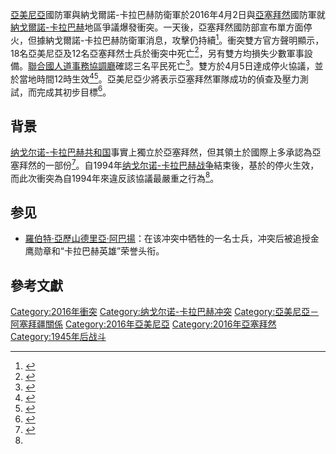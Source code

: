 {{infobox military conflict
| conflict    = 2016年亞美尼亞–亞塞拜然衝突
| partof      = [[納戈爾諾-卡拉巴赫衝突|納戈爾諾-卡拉巴赫衝突]]與[[亞美尼亞–亞塞拜然領土衝突|亞美尼亞–亞塞拜然領土衝突]]
| image       = [[File:Artsakh_Current_en.png|300px]]
| caption     = {{legend|#FDF5DF|[[纳戈尔诺-卡拉巴赫共和国|纳戈尔诺-卡拉巴赫共和国]]控制領土}}{{legend|#F8C54E|[[阿塞拜疆|阿塞拜疆]]控制領土}}
| date        = 2016年4月1日 – 2016年4月5日<br>({{Age in years, months, weeks and days|month1=04|day1=1|year1=2016|month2=04|day2=5|year2=2016}})
| place       = [[納戈爾諾-卡拉巴赫|納戈爾諾-卡拉巴赫]]條約邊界
| coordinates = 
| map_type    = 
| latitude    = 
| longitude   = 
| map_size    = 
| map_caption = 
| map_label   = 
| territory   = 
| result      = 
| status      = 停火<ref>{{cite web|url=http://www.bbc.com/news/world-europe-35964213|title=Nagorno-Karabakh: Azeri-Armenian ceasefire agreed|work=BBC News|accessdate=2016-04-05|archive-date=2019-03-27|archive-url=https://web.archive.org/web/20190327123226/https://www.bbc.com/news/world-europe-35964213|dead-url=no}}</ref><ref>{{cite web|url=http://www.reuters.com/article/us-nagorno-karabakh-fighting-idUSKCN0X20DV|title=Warring sides declare ceasefire over Nagorno-Karabakh|author=Nailia Bagirova and Hasmik Mkrtchyan|date=5 April 2016|work=Reuters|accessdate=2016-04-05|archive-date=2019-03-27|archive-url=https://web.archive.org/web/20190327102648/https://www.reuters.com/article/us-nagorno-karabakh-fighting-idUSKCN0X20DV|dead-url=no}}</ref><ref>{{cite web|url=http://www.aljazeera.com/news/2016/04/crunch-talks-vienna-nagorny-karabakh-fighting-160405081141941.html|title=Armenia and Azerbaijan call Nagorno-Karabakh ceasefire|publisher=|accessdate=2016-04-05|archive-date=2019-05-01|archive-url=https://web.archive.org/web/20190501152139/https://www.aljazeera.com/news/2016/04/crunch-talks-vienna-nagorny-karabakh-fighting-160405081141941.html|dead-url=no}}</ref>
| combatant1  = {{flag|Nagorno-Karabakh Republic}} (NKR)<br>{{flag|Armenia}}
| combatant2  = {{flag|Azerbaijan}}
| units1      =
| units2      =
| strength1   =
| strength2   =  
| casualties1 = 亞美尼亞官方：
*34名士兵死亡，28名士兵[[任務中失蹤|任務中失蹤]]，101名士兵受傷<ref name="recognizes">{{cite web|url=http://en.trend.az/azerbaijan/karabakh/2514780.html|title=Armenian side recognizes losses (UPDATE)|date=4 April 2016|work=Trend.Az|access-date=2016-04-05|archive-url=https://web.archive.org/web/20170918154202/https://en.trend.az/azerbaijan/karabakh/2514780.html|archive-date=2017-09-18|dead-url=yes}}</ref>
*4名平民死亡，6名平民受傷<ref>{{cite web|url=http://www.panarmenian.net/eng/news/209564/|title=Russia doesn’t accuse Turkey of Karabakh escalation: Lavrov|work=PanARMENIAN.Net|accessdate=4 April 2016|archive-date=2016-04-04|archive-url=https://web.archive.org/web/20160404204121/http://www.panarmenian.net/eng/news/209564/|dead-url=no}}</ref>
*7部坦克損毀<ref>{{cite web|url=https://www.washingtonpost.com/world/europe/azerbaijan-says-3-killed-in-fighting-with-separatist-region/2016/04/04/34530ef4-fa39-11e5-813a-90ab563f0dde_story.html|title=Azerbaijan says 3 killed in fighting with separatist region|author=Aida Sultanova – AP|date=4 April 2016|work=Washington Post|access-date=2016-04-04|archive-date=2016-04-04|archive-url=https://archive.today/20160404114850/https://www.washingtonpost.com/world/europe/azerbaijan-says-3-killed-in-fighting-with-separatist-region/2016/04/04/34530ef4-fa39-11e5-813a-90ab563f0dde_story.html}}</ref>
-----
亞塞拜然宣稱<ref>{{cite web|url=http://en.trend.az/azerbaijan/politics/2515128.html|title=Azerbaijani MP offers to write off loan debts of deceased servicemen, their families|date=5 April 2016|work=Trend.Az|access-date=2016-04-05|archive-url=https://web.archive.org/web/20160415195249/http://en.trend.az/azerbaijan/politics/2515128.html|archive-date=2016-04-15|dead-url=yes}}</ref>：
*370名以上士兵死亡
*12部坦克損毀，12部裝甲車毀損，15門火砲損毀
*1架無人機墜毀<ref>[http://haqqin.az/news/67246 В Карабахе сбит армянский беспилотник] {{Wayback|url=http://haqqin.az/news/67246 |date=20160404204110 }}. ''Haqqin.az''</ref>
| casualties2 = 亞塞拜然官方：
*37名士兵死亡<ref>{{cite web|url=http://edition.cnn.com/2016/04/02/asia/azerbaijan-armenia-violence/index.html|title=18 Armenian, 12 Azerbaijani troops killed in fighting|date=2 April 2016|accessdate=2016-04-04|archive-date=2016-04-04|archive-url=https://web.archive.org/web/20160404204103/http://edition.cnn.com/2016/04/02/asia/azerbaijan-armenia-violence/index.html|dead-url=no}}</ref><ref>{{cite web|url=http://www.dailymail.co.uk/wires/ap/article-3524068/Azerbaijan-says-16-killed-Nagorno-Karabakh-fighting.html|title=Azerbaijan says 16 killed in Nagorno-Karabakh fighting|date=5 April 2016|work=Mail Online|accessdate=2016-04-05|archive-date=2017-08-15|archive-url=https://web.archive.org/web/20170815182227/http://www.dailymail.co.uk/wires/ap/article-3524068/Azerbaijan-says-16-killed-Nagorno-Karabakh-fighting.html|dead-url=no}}</ref>
*3名平民死亡，10名平民受傷<ref>{{cite web|url=http://www.azernews.az/azerbaijan/94742.html|title=Parliament backs Azerbaijani Army, demands liberation of occupied lands|work=AZERNEWS|accessdate=2016-04-05|archive-date=2016-04-05|archive-url=https://web.archive.org/web/20160405184429/http://www.azernews.az/azerbaijan/94742.html|dead-url=no}}</ref><ref>{{cite web|url=http://haqqin.az/news/67364|title=В результате армянского артобстрела погибла 16-летняя девушка|work=Haqqin.az|date=5 April 2016|accessdate=2016-04-05|archive-date=2016-04-08|archive-url=https://web.archive.org/web/20160408064528/http://haqqin.az/news/67364|dead-url=no}}</ref>
*1架[[Mi-24雌鹿直升機|Mi-24直升機]]墜毀<ref name="recognizes"/>
*1部坦克損毀<ref name="recognizes"/>
-----
亞美尼亞宣稱：<ref>{{cite web|url=http://www.interfax.ru/world/502009|title=Минобороны Армении отчиталось о 29 уничтоженных азербайджанских танках|publisher=Interfax|date=4 April 2016|accessdate=4 April 2016|archive-date=2016-04-05|archive-url=https://web.archive.org/web/20160405051115/http://www.interfax.ru/world/502009|dead-url=no}}</ref>
*300名士兵死亡
*2架直升機、6架無人機墜毀
*18-29部坦克損毀，3部以上裝甲車損毀(1 [[裝步戰車|IFV]])，1 [[多管火箭炮|MRL]]
| notes       = 
| campaignbox = 
}}
{{Campaignbox 納戈爾諾－卡拉巴赫衝突}}
{{Campaignbox 後蘇聯國家衝突}}

[[亞美尼亞|亞美尼亞]]國防軍與納戈爾諾-卡拉巴赫防衛軍於2016年4月2日與[[亞塞拜然|亞塞拜然]]國防軍就[[納戈爾諾-卡拉巴赫|納戈爾諾-卡拉巴赫]]地區爭議爆發衝突。一天後，亞塞拜然國防部宣布單方面停火，但據納戈爾諾-卡拉巴赫防衛軍消息，攻擊仍持續<ref>{{Cite web|url=http://nkrmil.am/main/en/newsMore1248.html|title=NKR Defence Ministry’s Statement|date=|last=|first=|publisher=NKRmil.am|website=|access-date=}}</ref>。衝突雙方官方聲明顯示，18名亞美尼亞及12名亞塞拜然士兵於衝突中死亡<ref name="kp">{{Cite web|url=http://www.kp.ru/online/news/2353276/|title=Минобороны Азербайджана: Перестрелка в Карабахе прекратилась|accessdate=2 April 2016|date=2 April 2016|work=[[Komsomolskaya_Pravda|Komsomolskaya Pravda]]|language=ru|archive-date=2020-11-27|archive-url=https://web.archive.org/web/20201127100715/https://www.kp.ru/online/news/2353276/}}</ref>，另有雙方均損失少數軍事設備。[[聯合國人道事務協調廳|聯合國人道事務協調廳]]確認三名平民死亡<ref name="ocha">{{Cite web|url=http://reliefweb.int/report/azerbaijan/nagorno-karabakh-conflict-situation-report-no-1-03-apr-2016|title=Nagorno-Karabakh Conflict Situation Report No. 1 (as of 03 Apr 2016)|accessdate=4 April 2016|date=3 April 2016|publisher=[[ReliefWeb|ReliefWeb]]|archive-date=2016-04-04|archive-url=https://web.archive.org/web/20160404094513/http://reliefweb.int/report/azerbaijan/nagorno-karabakh-conflict-situation-report-no-1-03-apr-2016}}</ref>。雙方於4月5日達成停火協議，並於當地時間12時生效<ref name="casualties">{{cite web|url=http://www.mod.gov.az/index2.php?content=news/2016/20160405_melumat|title=Information|publisher=Ministry of Defense of Azerbaijan|date=5 April 2016|accessdate=5 April 2016|deadurl=yes|archiveurl=https://web.archive.org/web/20160410073030/http://mod.gov.az/index2.php?content=news%2F2016%2F20160405_melumat|archivedate=2016年4月10日}}</ref><ref>{{cite web|url=http://www.panarmenian.net/eng/news/209646/|title=Karabakh parties agree on bilateral ceasefire starting Apr 5 midday|date=5 April 2016|work=PanARMENIAN.Net|accessdate=2016-04-07|archive-date=2016-04-08|archive-url=https://web.archive.org/web/20160408072332/http://www.panarmenian.net/eng/news/209646|dead-url=no}}</ref>。亞美尼亞少將表示亞塞拜然軍隊成功的偵查及壓力測試，而完成其初步目標<ref>{{cite web|url=http://daytube.az/videos/24064/|title=Армянский генерал: «Азербайджанская армия выполнила все поставленные задачи»|work=DayTube|accessdate=2016-04-07|archive-date=2016-04-12|archive-url=https://web.archive.org/web/20160412142937/http://daytube.az/videos/24064/|dead-url=no}}</ref>。

==背景==
[[纳戈尔诺-卡拉巴赫共和国|纳戈尔诺-卡拉巴赫共和国]]事實上獨立於亞塞拜然，但其領土於國際上多承認為亞塞拜然的一部份<ref>{{cite web| url =http://www.un.org/press/en/2008/ga10693.doc.htm| title =General Assembly adopts resolution reaffirming territorial integrity of Azerbaijan, demanding withdrawal of all Armenian forces| publisher =United Nations| date =14 March 2008| accessdate =30 Aug 2015| archive-date =2019-03-25| archive-url =https://web.archive.org/web/20190325020542/https://www.un.org/press/en/2008/ga10693.doc.htm| dead-url =no}}</ref>。自1994年[[纳戈尔诺-卡拉巴赫战争|纳戈尔诺-卡拉巴赫战争]]結束後，基於{{link-en|比什凱克協議|Bishkek Protocol}}的停火生效，而此次衝突為自1994年來違反該協議最嚴重之行為<ref name="ocha"/>。

== 参见 ==
* [[羅伯特·亞歷山德里亞·阿巴揚|羅伯特·亞歷山德里亞·阿巴揚]]：在该冲突中牺牲的一名士兵，冲突后被追授金鹰勋章和“卡拉巴赫英雄”荣誉头衔。

== 參考文獻 ==
{{Reflist|30em}}
{{Commons category|2016 Karabakh clashes}}

{{Portalbar|亞美尼亞|亞塞拜然|軍事|2010年代}}

{{DEFAULTSORT:2016 Armenian-Azerbaijani clashes}}
[[Category:2016年衝突|Category:2016年衝突]]
[[Category:纳戈尔诺-卡拉巴赫冲突|Category:纳戈尔诺-卡拉巴赫冲突]]
[[Category:亞美尼亞－阿塞拜疆關係|Category:亞美尼亞－阿塞拜疆關係]]
[[Category:2016年亞美尼亞|Category:2016年亞美尼亞]]
[[Category:2016年亞塞拜然|Category:2016年亞塞拜然]]
[[Category:1945年后战斗|Category:1945年后战斗]]